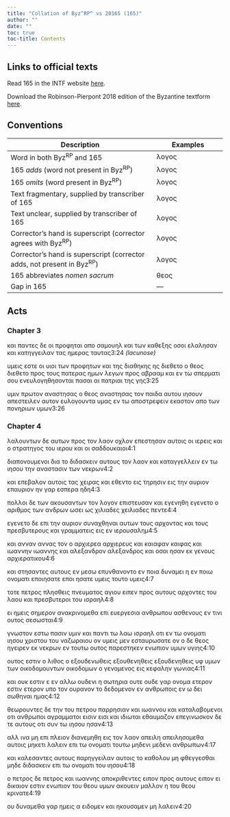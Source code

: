 ```yaml
---
title: "Collation of Byz^RP^ vs 20165 (165)"
author: ""
date: ""
toc: true
toc-title: Contents
---
```


::: {.callout-note appearance="minimal" icon="false" collapse="true"}
# Links to official texts

Read 165 in the INTF website [here](https://ntvmr.uni-muenster.de/manuscript-workspace?docID=20165).

Download the Robinson-Pierpont 2018 edition of the Byzantine textform [here](https://web.archive.org/web/20210413060536/https://byzantinetext.com/wp-content/uploads/2021/03/robinson-pierpont-2018-gnt-edition.pdf).


:::


::: {.callout-note appearance="minimal" icon="false" collapse="true"}
# Conventions

| Description                                                              	| Examples                           	|
|--------------------------------------------------------------------------	|------------------------------------	|
| Word in both Byz^RP^ and 165                                   	| λογος                              	|
| 165 *adds* (word not present in Byz^RP^)                       	| [λογος]{.greek-added}            	|
| 165 *omits* (word present in Byz^RP^)                          	| [λογος]{.greek-omitted}          	|
| Text fragmentary, supplied by transcriber of 165               	| [λογος]{.greek-supplied}         	|
| Text unclear, supplied by transcriber of 165                   	| [λογος]{.unclear}                	|
| Corrector's hand is superscript (corrector agrees with Byz^RP^)          	| [λογος]{.corr}                   	|
| Corrector's hand is superscript (corrector adds, not present in Byz^RP^) 	| [[λογος]{.corr}]{.greek-added} 	|
| 165 abbreviates *nomen sacrum*                                 	| [θεος]{.greek-abbr}            	|
| Gap in 165                                                     	| [―]{.gap}                        	|
:::

## Acts

### Chapter 3

[και]{.greek-omitted} [παντες]{.greek-omitted} [δε]{.greek-supplied} [οι]{.greek-supplied} [προφηται]{.greek-supplied} [α]{.greek-supplied}[πο]{.unclear} [σα]{.unclear}[μουηλ]{.greek-supplied} [και]{.greek-supplied} [των]{.greek-supplied} [κ]{.greek-supplied}[αθ]{.unclear}εξης [οσοι]{.greek-supplied} [ελαλησα]{.greek-supplied}[ν]{.unclear} [και]{.greek-omitted} [κατ]{.unclear}ηγγει[λαν]{.greek-supplied} [τας]{.greek-supplied} [ημ]{.greek-supplied}ερ[ας]{.unclear} ταυτας[[3:24 *(lacunose)*]{.lacunose}]{.aside}

[υμεις]{.greek-supplied} [εστ]{.greek-supplied}ε [οι]{.greek-added} υιοι τ[ω]{.unclear}ν [προφητων]{.greek-supplied} [κα]{.unclear}ι της δια[θ]{.greek-supplied}[η]{.unclear}κ[η]{.unclear}[ς]{.greek-supplied} [ης]{.greek-supplied} [διεθετο]{.greek-omitted} [ο]{.unclear} [θεος]{.greek-abbr} [διεθετο]{.greek-added} [π]{.unclear}ρος τους πα[τε]{.unclear}ρα[ς]{.unclear} ημ[ω]{.unclear}ν [λεγων]{.unclear} πρ[ο]{.unclear}ς αβρααμ και [ε]{.unclear}ν [τω]{.unclear} [σ]{.unclear}περματι σου ενευλο[γη]{.greek-supplied}[θη]{.unclear}σονται πασαι αι πα[τριαι]{.greek-supplied} της γης[3:25]{.aside}

υμιν πρωτον [[α]{.unclear}[ν]{.greek-supplied}[αστη]{.unclear}σας]{.greek-added} ο [θεος]{.greek-abbr} [αναστησας]{.greek-omitted} τον παιδα [αυτου]{.unclear} [ιησουν]{.greek-omitted} απ[ε]{.greek-supplied}στειλεν αυτον [ευλογ]{.greek-supplied}ουντ[α]{.unclear} [υ]{.greek-supplied}[μ]{.unclear}α[ς]{.greek-supplied} [εν]{.greek-supplied} [τω]{.greek-supplied} [αποστρε]{.greek-supplied}[φ]{.unclear}ει[ν]{.unclear} [εκαστον]{.unclear} [απο]{.greek-supplied} [τ]{.greek-supplied}[ω]{.unclear}ν [π]{.unclear}ον[η]{.unclear}[ριων]{.greek-supplied} [υμ]{.greek-supplied}ων[3:26]{.aside}

### Chapter 4

[λα]{.greek-supplied}λο[υ]{.unclear}ντω[ν]{.unclear} δ[ε]{.unclear} αυτων [πρ]{.unclear}ο[ς]{.unclear} τον [λαον]{.greek-omitted} [οχλον]{.greek-added} επεστη[σ]{.greek-supplied}αν [α]{.unclear}υτοις [ο]{.unclear}ι ιε[ρ]{.greek-supplied}[εις]{.unclear} και [ο]{.unclear} [σ]{.greek-supplied}[τ]{.unclear}ρ[α]{.unclear}τηγος του ιερου κ[αι]{.unclear} [ο]{.greek-supplied}[ι]{.unclear} [σ]{.unclear}αδδουκαι[ο]{.unclear}ι[4:1]{.aside}

διαπον[ου]{.unclear}[μ]{.unclear}ενοι δια το διδ[ασκ]{.unclear}ειν [αυ]{.greek-supplied}τους τον [λ]{.greek-supplied}αον και κατ[αγγ]{.greek-supplied}[ελ]{.unclear}λειν [εν]{.unclear} [τω]{.unclear} [ιησου]{.greek-abbr} [την]{.unclear} ανα[στ]{.greek-supplied}ασιν τ[ω]{.unclear}ν [ν]{.unclear}εκρων[4:2]{.aside}

και [ε]{.greek-supplied}πεβαλ[ον]{.unclear} αυ[τ]{.unclear}οις τας [χ]{.unclear}ειρα[ς]{.unclear} και εθ[εν]{.unclear}το [ε]{.unclear}ις τη[ρη]{.greek-supplied}σιν [εις]{.greek-omitted} τη[ν]{.greek-supplied} [αυριον]{.greek-omitted} [επαυριον]{.greek-added} ην [γα]{.greek-supplied}ρ εσπερα [η]{.unclear}δη[4:3]{.aside}

πολλοι [δ]{.greek-supplied}ε των ακουσαντων [τ]{.unclear}ον λογον επιστευσαν και [εγενηθη]{.greek-omitted} [εγ[ε]{.unclear}ν[ε]{.unclear}τ[ο]{.unclear}]{.greek-added} [ο]{.unclear} αριθμος [των]{.greek-omitted} ανδρ[ω]{.unclear}ν [ωσει]{.greek-omitted} [ω[ς]{.unclear}]{.greek-added} [χιλιαδες]{.greek-omitted} [χειλιαδ[ες]{.unclear}]{.greek-added} [πε]{.unclear}[ν]{.greek-supplied}τ[ε]{.greek-supplied}[4:4]{.aside}

εγενετο δε επι την [αυ]{.greek-supplied}ριον [σ]{.unclear}υναχθηναι αυτ[ων]{.greek-supplied} τους [α]{.unclear}ρχοντας και [του[ς]{.greek-supplied}]{.greek-added} πρεσβυτερους και γρα[μ]{.unclear}[μα]{.greek-supplied}τεις [εις]{.greek-omitted} [εν]{.greek-added} [ιερουσαλημ]{.greek-abbr}[4:5]{.aside}

και [ανναν]{.greek-omitted} [αννας]{.greek-added} [τον]{.greek-omitted} [ο]{.greek-added} [αρχιερεα]{.greek-omitted} [αρχιερευς]{.greek-added} και [καιαφαν]{.greek-omitted} [καιφας]{.greek-added} κα[ι]{.greek-supplied} [ιωαννην]{.greek-omitted} [ιωαννης]{.greek-added} και [αλεξανδρον]{.greek-omitted} [αλεξανδρο[ς]{.greek-supplied}]{.greek-added} και οσοι ησαν εκ γενους [αρ]{.greek-supplied}χιερατικου[4:6]{.aside}

και στ[η]{.greek-supplied}[σ]{.unclear}α[ν]{.greek-supplied}τες αυτους εν μεσω ε[πυν]{.greek-supplied}θανοντο εν ποια δυ[ν]{.unclear}[αμει]{.greek-supplied} η εν ποιω [ο]{.greek-supplied}νο[μα]{.unclear}[τι]{.greek-supplied} [εποιησατε]{.greek-omitted} [[εποι]{.greek-supplied}]{.greek-added} [[ησ]{.unclear}ατ[ε]{.unclear}]{.greek-added} [υμεις]{.greek-added} το[υτο]{.greek-supplied} [υμεις]{.greek-omitted}[4:7]{.aside}

[τοτε]{.greek-supplied} πετρ[ο]{.unclear}ς πλησθ[εις]{.greek-supplied} [[πνευματος]{.greek-abbr}]{.greek-supplied} [αγι]{.greek-supplied}ου ειπεν προς [αυ]{.unclear}[τους]{.greek-supplied} [αρ]{.greek-supplied}χοντες του λαου κα[ι]{.unclear} [πρεσ]{.greek-supplied}βυτερο[ι]{.unclear} [του]{.greek-omitted} [ισραηλ]{.greek-omitted}[4:8]{.aside}

ε[ι]{.unclear} ημεις ση[με]{.greek-supplied}ρον [ανα]{.unclear}κρινομεθα ε[π]{.unclear}[ι]{.greek-supplied} [ε]{.unclear}υεργεσια [ανθρωπου]{.greek-abbr} ασθ[εν]{.unclear}[ους]{.greek-supplied} εν τιν[ι]{.greek-supplied} [ου]{.unclear}τος σεσωστ[α]{.unclear}[ι]{.greek-supplied}[4:9]{.aside}

[γν]{.unclear}[ω]{.greek-supplied}[σ]{.unclear}τον εστω πασι[ν]{.greek-supplied} υμιν κα[ι]{.unclear} παντι τ[ω]{.unclear} [λαω]{.greek-supplied} [ισραηλ]{.greek-abbr} οτι εν [τω]{.greek-omitted} ονοματι [ιησου]{.greek-abbr} [[χριστου]{.greek-abbr}]{.greek-supplied} του ναζωραιου ον υ[μ]{.unclear}[εις]{.greek-supplied} [μεν]{.greek-added} [εσταυρωσατε]{.greek-abbr} [ον]{.greek-omitted} ο [δε]{.greek-added} [θεος]{.greek-abbr} [η]{.greek-supplied}γειρεν εκ νεκρων εν το[υ]{.greek-supplied}τω ουτος παρεστηκ[εν]{.greek-supplied} ενωπιον υμων υγι[ης]{.greek-supplied}[4:10]{.aside}

ουτος εστιν ο λιθος ο [εξ[ου]{.greek-supplied}δενωθεις]{.greek-added} [εξουθενηθεις]{.greek-omitted} [[εξ[ου]{.greek-supplied}δενηθεις]{.corr}]{.greek-added} υφ υμων [τ]{.unclear}[ων]{.greek-supplied} [οικοδομουντων]{.greek-omitted} [οικοδομων]{.greek-added} ο γενομε[νο]{.unclear}ς εις κεφαλην γωνιας[4:11]{.aside}

[και]{.greek-supplied} ουκ εστιν [ε]{.greek-added} [εν]{.corr} αλλω ου[δε]{.greek-supplied}νι η σωτηρια [ουτε]{.greek-omitted} [ουδε]{.greek-added} γαρ [ο]{.greek-supplied}νομα [ετερον]{.greek-added} εστιν [ετερον]{.greek-omitted} [υ[π]{.unclear}ο]{.greek-added} [τον]{.greek-added} [ουρανον]{.greek-added} το δεδομενον εν [ανθρωποις]{.greek-abbr} εν ω δει [σ]{.unclear}ωθηναι ημας[4:12]{.aside}

θεωρουν[τ]{.greek-supplied}ες δε την του πετρου [π]{.unclear}αρρησιαν και ιωαννου [κ]{.greek-supplied}αι [κ]{.greek-supplied}[α]{.unclear}ταλαβομενοι οτι [ανθρωποι]{.greek-abbr} αγραμματοι [εισιν]{.greek-omitted} [εισι]{.greek-added} και [ιδιω]{.greek-supplied}ται εθαυμα[ζ]{.unclear}ον επ[εγιν]{.greek-supplied}[ω]{.unclear}σκο[ν]{.unclear} [[δ]{.unclear}ε]{.greek-added} [τε]{.corr} αυτους οτι [συν]{.greek-omitted} [τω]{.greek-omitted} [ιησου]{.greek-omitted} [ησαν]{.greek-omitted}[4:13]{.aside}

[αλλ]{.greek-omitted} [ινα]{.greek-omitted} [μη]{.greek-omitted} [επι]{.greek-omitted} [πλειον]{.greek-omitted} [διανεμηθη]{.greek-omitted} [εις]{.greek-omitted} [τον]{.greek-omitted} [λαον]{.greek-omitted} [απειλη]{.greek-omitted} [απειλησομεθα]{.greek-omitted} [αυ]{.greek-supplied}[τοι]{.unclear}[ς]{.greek-supplied} [μηκετι]{.greek-supplied} [λαλειν]{.greek-supplied} [ε]{.greek-supplied}πι τω [ονοματι]{.greek-supplied} [τουτω]{.greek-supplied} [μηδενι]{.greek-omitted} [μεδε[νι]{.unclear}]{.greek-added} [ανθρωπων]{.greek-abbr}[4:17]{.aside}

[και]{.greek-supplied} [κα]{.greek-supplied}λεσαντες [α]{.unclear}[υτους]{.greek-supplied} [παρ]{.greek-supplied}ηγγειλαν [αυτοις]{.greek-omitted} [το]{.greek-omitted} [κ]{.unclear}[αθολου]{.greek-supplied} [μη]{.greek-supplied} φθεγγεσ[θαι]{.greek-supplied} [μηδε]{.greek-supplied} [διδασ]{.greek-supplied}κειν επι τ[ω]{.unclear} [ονο]{.greek-supplied}μα[τ]{.unclear}[ι]{.greek-supplied} του [ιησου]{.greek-abbr}[4:18]{.aside}

[ο]{.greek-omitted} [πετρος]{.greek-added} δε [πετρος]{.greek-omitted} και ιωαννης αποκριθ[ε]{.unclear}ντες [[ε]{.unclear}ιπ[ο]{.unclear}ν]{.greek-added} προς αυτο[υς]{.unclear} [ειπον]{.greek-omitted} ε[ι]{.unclear} [δ]{.unclear}ικαιον εστιν ε[νω]{.greek-supplied}πιον του [θεου]{.greek-abbr} υμω[ν]{.greek-supplied} [ακο]{.greek-supplied}[υ]{.unclear}ειν μαλλον η του [θεου]{.greek-abbr} [κρι]{.greek-supplied}νατε[4:19]{.aside}

ου δυν[α]{.greek-supplied}[μ]{.unclear}εθα [γαρ]{.unclear} [ημεις]{.greek-omitted} [α]{.greek-omitted} [ειδομεν]{.greek-omitted} [και]{.greek-omitted} [ηκουσαμεν]{.greek-omitted} [μη]{.greek-omitted} [λαλειν]{.greek-omitted}[4:20]{.aside}

